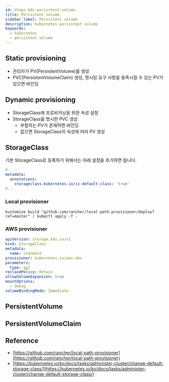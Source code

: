 ```yaml
---
id: mlops-k8s-persistent-volume
title: Persistent volume
sidebar_label: Persistent volume
description: kubernetes persistent volume
keywords:
  - kubernetes
  - persistent volume
---
```


## Static provisioning

- 관리자가 PV(PersistentVolume)를 생성
- PVC(PersistentVolumeClaim) 생성, 명시된 요구 사항을 충족시킬 수 있는 PV가 있으면 바인딩

## Dynamic provisioning

- StorageClass에 프로비저닝을 위한 속성 설정
- StorageClass를 명시한 PVC 생성
  - 부합하는 PV가 존재하면 바인딩
  - 없으면 StorageClass의 속성에 따라 PV 생성

## StorageClass

기본 StorageClass로 등록하기 위해서는 아래 설정을 추가하면 됩니다.

```yaml
#...
metadata:
  annotations:
    storageclass.kubernetes.io/is-default-class: 'true'
#...
```

### Local provisioner

```shell
kustomize build "github.com/rancher/local-path-provisioner/deploy?ref=master" | kubectl apply -f -
```

### AWS provisioner

```yaml title="aws-standard-storage-class.yaml"
apiVersion: storage.k8s.io/v1
kind: StorageClass
metadata:
  name: standard
provisioner: kubernetes.io/aws-ebs
parameters:
  type: gp2
reclaimPolicy: Retain
allowVolumeExpansion: true
mountOptions:
  - debug
volumeBindingMode: Immediate
```

## PersistentVolume

## PersistentVolumeClaim

## Reference

- [https://github.com/rancher/local-path-provisioner](https://github.com/rancher/local-path-provisioner)
- [https://kubernetes.io/ko/docs/tasks/administer-cluster/change-default-storage-class/](https://kubernetes.io/ko/docs/tasks/administer-cluster/change-default-storage-class/)
